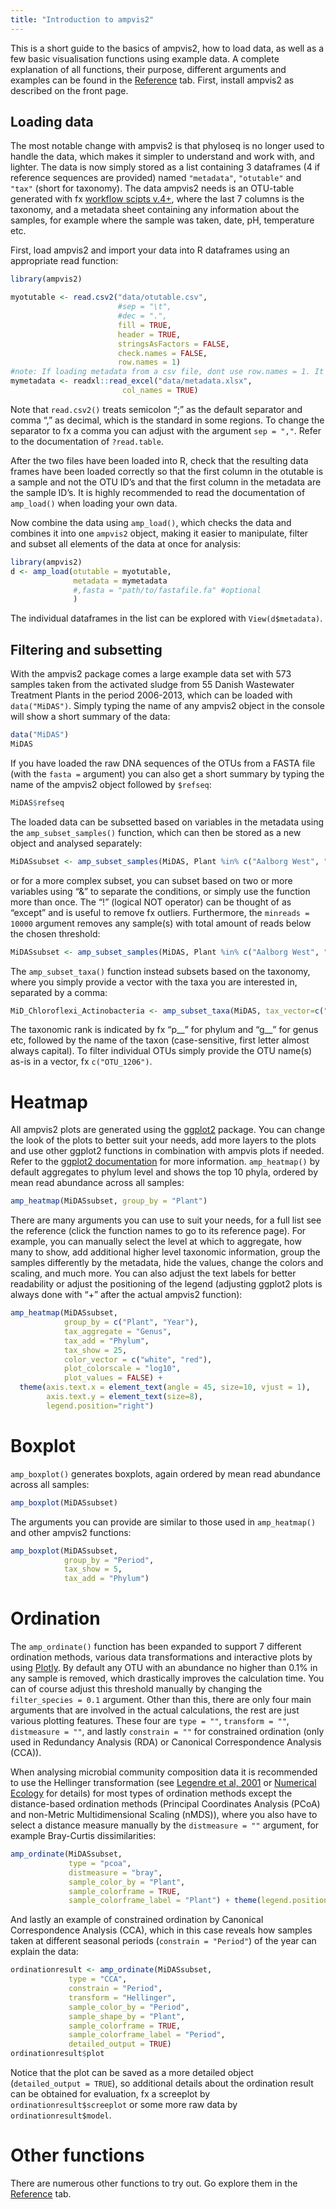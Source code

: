 ```yaml
---
title: "Introduction to ampvis2"
---
```


This is a short guide to the basics of ampvis2, how to load data, as well as a few basic visualisation functions using example data. A complete explanation of all functions, their purpose, different arguments and examples can be found in the [Reference](https://madsalbertsen.github.io/ampvis2/reference/index.html) tab. First, install ampvis2 as described on the front page.

## Loading data
The most notable change with ampvis2 is that phyloseq is no longer used to handle the data, which makes it simpler to understand and work with, and lighter. The data is now simply stored as a list containing 3 dataframes (4 if reference sequences are provided) named `"metadata"`, `"otutable"` and `"tax"` (short for taxonomy). The data ampvis2 needs is an OTU-table generated with fx [workflow scipts v.4+](https://github.com/MadsAlbertsen/16S-analysis/tree/master/data.generation), where the last 7 columns is the taxonomy, and a metadata sheet containing any information about the samples, for example where the sample was taken, date, pH, temperature etc.

First, load ampvis2 and import your data into R dataframes using an appropriate read function:

```r
library(ampvis2)
```

```r
myotutable <- read.csv2("data/otutable.csv", 
                        #sep = "\t",
                        #dec = ".",
                        fill = TRUE,
                        header = TRUE,
                        stringsAsFactors = FALSE,
                        check.names = FALSE,
                        row.names = 1)
#note: If loading metadata from a csv file, dont use row.names = 1. It's a must with otutables, however. 
mymetadata <- readxl::read_excel("data/metadata.xlsx",
                         col_names = TRUE)
```

Note that `read.csv2()` treats semicolon ";" as the default separator and comma "," as decimal, which is the standard in some regions. To change the separator to fx a comma you can adjust with the argument `sep = ","`. Refer to the documentation of `?read.table`.

After the two files have been loaded into R, check that the resulting data frames have been loaded correctly so that the first column in the otutable is a sample and not the OTU ID's and that the first column in the metadata are the sample ID's. It is highly recommended to read the documentation of `amp_load()` when loading your own data. 

Now combine the data using `amp_load()`, which checks the data and combines it into one `ampvis2` object, making it easier to manipulate, filter and subset all elements of the data at once for analysis:

```r
library(ampvis2)
d <- amp_load(otutable = myotutable,
              metadata = mymetadata
              #,fasta = "path/to/fastafile.fa" #optional
              )
```

The individual dataframes in the list can be explored with `View(d$metadata)`.

## Filtering and subsetting
With the ampvis2 package comes a large example data set with 573 samples taken from the activated sludge from 55 Danish Wastewater Treatment Plants in the period 2006-2013, which can be loaded with `data("MiDAS")`. Simply typing the name of any ampvis2 object in the console will show a short summary of the data:
```r
data("MiDAS")
MiDAS
```

If you have loaded the raw DNA sequences of the OTUs from a FASTA file (with the `fasta =` argument) you can also get a short summary by typing the name of the ampvis2 object followed by `$refseq`:

```r
MiDAS$refseq
```


The loaded data can be subsetted based on variables in the metadata using the `amp_subset_samples()` function, which can then be stored as a new object and analysed separately:
```r
MiDASsubset <- amp_subset_samples(MiDAS, Plant %in% c("Aalborg West", "Aalborg East"))
```

or for a more complex subset, you can subset based on two or more variables using "&" to separate the conditions, or simply use the function more than once. The "!" (logical NOT operator) can be thought of as "except" and is useful to remove fx outliers. Furthermore, the `minreads = 10000` argument removes any sample(s) with total amount of reads below the chosen threshold:

```r
MiDASsubset <- amp_subset_samples(MiDAS, Plant %in% c("Aalborg West", "Aalborg East") & !SampleID %in% c("16SAMP-749"), minreads = 10000)
```

The `amp_subset_taxa()` function instead subsets based on the taxonomy, where you simply provide a vector with the taxa you are interested in, separated by a comma:

```r
MiD_Chloroflexi_Actinobacteria <- amp_subset_taxa(MiDAS, tax_vector=c("p__Chloroflexi", "p__Actinobacteria"))
```

The taxonomic rank is indicated by fx "p__" for phylum and "g__" for genus etc, followed by the name of the taxon (case-sensitive, first letter almost always capital). To filter individual OTUs simply provide the OTU name(s) as-is in a vector, fx `c("OTU_1206")`.

# Heatmap
All ampvis2 plots are generated using the [ggplot2](http://ggplot2.tidyverse.org/) package. You can change the look of the plots to better suit your needs, add more layers to the plots and use other ggplot2 functions in combination with ampvis plots if needed. Refer to the [ggplot2 documentation](http://ggplot2.tidyverse.org/reference/index.html) for more information. `amp_heatmap()` by default aggregates to phylum level and shows the top 10 phyla, ordered by mean read abundance across all samples:

```r
amp_heatmap(MiDASsubset, group_by = "Plant")
```

There are many arguments you can use to suit your needs, for a full list see the reference (click the function names to go to its reference page). For example, you can manually select the level at which to aggregate, how many to show, add additional higher level taxonomic information, group the samples differently by the metadata, hide the values, change the colors and scaling, and much more. You can also adjust the text labels for better readability or adjust the positioning of the legend (adjusting ggplot2 plots is always done with "+" after the actual ampvis2 function):

```r
amp_heatmap(MiDASsubset,
            group_by = c("Plant", "Year"),
            tax_aggregate = "Genus",
            tax_add = "Phylum",
            tax_show = 25,
            color_vector = c("white", "red"),
            plot_colorscale = "log10",
            plot_values = FALSE) +
  theme(axis.text.x = element_text(angle = 45, size=10, vjust = 1),
        axis.text.y = element_text(size=8),
        legend.position="right")
```

# Boxplot
`amp_boxplot()` generates boxplots, again ordered by mean read abundance across all samples:

```r
amp_boxplot(MiDASsubset)
```

The arguments you can provide are similar to those used in `amp_heatmap()` and other ampvis2 functions:

```r
amp_boxplot(MiDASsubset,
            group_by = "Period",
            tax_show = 5,
            tax_add = "Phylum")
```

# Ordination
The `amp_ordinate()` function has been expanded to support 7 different ordination methods, various data transformations and interactive plots by using [Plotly](https://plot.ly/). By default any OTU with an abundance no higher than 0.1% in any sample is removed, which drastically improves the calculation time. You can of course adjust this threshold manually by changing the `filter_species = 0.1` argument. Other than this, there are only four main arguments that are involved in the actual calculations, the rest are just various plotting features. These four are `type = ""`, `transform = ""`, `distmeasure = ""`, and lastly `constrain = ""` for constrained ordination (only used in Redundancy Analysis (RDA) or Canonical Correspondence Analysis (CCA)).

When analysing microbial community composition data it is recommended to use the Hellinger transformation (see [Legendre et al, 2001](https://doi.org/10.1007/s004420100716) or [Numerical Ecology](https://www.elsevier.com/books/numerical-ecology/legendre/978-0-444-53868-0) for details) for most types of ordination methods except the distance-based ordination methods (Principal Coordinates Analysis (PCoA) and non-Metric Multidimensional Scaling (nMDS)), where you also have to select a distance measure manually by the `distmeasure = ""` argument, for example Bray-Curtis dissimilarities:

```r
amp_ordinate(MiDASsubset, 
             type = "pcoa",
             distmeasure = "bray",
             sample_color_by = "Plant",
             sample_colorframe = TRUE,
             sample_colorframe_label = "Plant") + theme(legend.position = "blank")
```

And lastly an example of constrained ordination by Canonical Correspondence Analysis (CCA), which in this case reveals how samples taken at different seasonal periods (`constrain = "Period"`) of the year can explain the data:

```r
ordinationresult <- amp_ordinate(MiDASsubset, 
             type = "CCA",
             constrain = "Period",
             transform = "Hellinger",
             sample_color_by = "Period",
             sample_shape_by = "Plant",
             sample_colorframe = TRUE,
             sample_colorframe_label = "Period",
             detailed_output = TRUE)
ordinationresult$plot
```

Notice that the plot can be saved as a more detailed object (`detailed_output = TRUE`), so additional details about the ordination result can be obtained for evaluation, fx a screeplot by `ordinationresult$screeplot` or some more raw data by `ordinationresult$model`. 

# Other functions
There are numerous other functions to try out. Go explore them in the [Reference](../reference/index.html) tab. 
